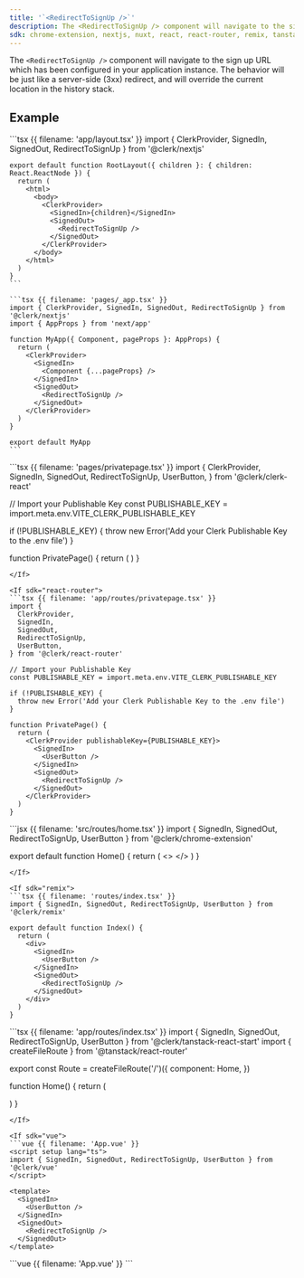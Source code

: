 ```yaml
---
title: '`<RedirectToSignUp />`'
description: The <RedirectToSignUp /> component will navigate to the sign up URL which has been configured in your application instance. The behavior will be just like a server-side (3xx) redirect, and will override the current location in the history stack.
sdk: chrome-extension, nextjs, nuxt, react, react-router, remix, tanstack-react-start, vue
---
```


The `<RedirectToSignUp />` component will navigate to the sign up URL which has been configured in your application instance. The behavior will be just like a server-side (3xx) redirect, and will override the current location in the history stack.

## Example

<If sdk="nextjs">
  <CodeBlockTabs options={["App Router", "Pages Router"]}>
    ```tsx {{ filename: 'app/layout.tsx' }}
    import { ClerkProvider, SignedIn, SignedOut, RedirectToSignUp } from '@clerk/nextjs'

    export default function RootLayout({ children }: { children: React.ReactNode }) {
      return (
        <html>
          <body>
            <ClerkProvider>
              <SignedIn>{children}</SignedIn>
              <SignedOut>
                <RedirectToSignUp />
              </SignedOut>
            </ClerkProvider>
          </body>
        </html>
      )
    }
    ```

    ```tsx {{ filename: 'pages/_app.tsx' }}
    import { ClerkProvider, SignedIn, SignedOut, RedirectToSignUp } from '@clerk/nextjs'
    import { AppProps } from 'next/app'

    function MyApp({ Component, pageProps }: AppProps) {
      return (
        <ClerkProvider>
          <SignedIn>
            <Component {...pageProps} />
          </SignedIn>
          <SignedOut>
            <RedirectToSignUp />
          </SignedOut>
        </ClerkProvider>
      )
    }

    export default MyApp
    ```
  </CodeBlockTabs>
</If>

<If sdk="react">
  ```tsx {{ filename: 'pages/privatepage.tsx' }}
  import {
    ClerkProvider,
    SignedIn,
    SignedOut,
    RedirectToSignUp,
    UserButton,
  } from '@clerk/clerk-react'

  // Import your Publishable Key
  const PUBLISHABLE_KEY = import.meta.env.VITE_CLERK_PUBLISHABLE_KEY

  if (!PUBLISHABLE_KEY) {
    throw new Error('Add your Clerk Publishable Key to the .env file')
  }

  function PrivatePage() {
    return (
      <ClerkProvider publishableKey={PUBLISHABLE_KEY}>
        <SignedIn>
          <UserButton />
        </SignedIn>
        <SignedOut>
          <RedirectToSignUp />
        </SignedOut>
      </ClerkProvider>
    )
  }
  ```
</If>

<If sdk="react-router">
  ```tsx {{ filename: 'app/routes/privatepage.tsx' }}
  import {
    ClerkProvider,
    SignedIn,
    SignedOut,
    RedirectToSignUp,
    UserButton,
  } from '@clerk/react-router'

  // Import your Publishable Key
  const PUBLISHABLE_KEY = import.meta.env.VITE_CLERK_PUBLISHABLE_KEY

  if (!PUBLISHABLE_KEY) {
    throw new Error('Add your Clerk Publishable Key to the .env file')
  }

  function PrivatePage() {
    return (
      <ClerkProvider publishableKey={PUBLISHABLE_KEY}>
        <SignedIn>
          <UserButton />
        </SignedIn>
        <SignedOut>
          <RedirectToSignUp />
        </SignedOut>
      </ClerkProvider>
    )
  }
  ```
</If>

<If sdk="chrome-extension">
  ```jsx {{ filename: 'src/routes/home.tsx' }}
  import { SignedIn, SignedOut, RedirectToSignUp, UserButton } from '@clerk/chrome-extension'

  export default function Home() {
    return (
      <>
        <SignedIn>
          <UserButton />
        </SignedIn>
        <SignedOut>
          <RedirectToSignUp />
        </SignedOut>
      </>
    )
  }
  ```
</If>

<If sdk="remix">
  ```tsx {{ filename: 'routes/index.tsx' }}
  import { SignedIn, SignedOut, RedirectToSignUp, UserButton } from '@clerk/remix'

  export default function Index() {
    return (
      <div>
        <SignedIn>
          <UserButton />
        </SignedIn>
        <SignedOut>
          <RedirectToSignUp />
        </SignedOut>
      </div>
    )
  }
  ```
</If>

<If sdk="tanstack-react-start">
  ```tsx {{ filename: 'app/routes/index.tsx' }}
  import { SignedIn, SignedOut, RedirectToSignUp, UserButton } from '@clerk/tanstack-react-start'
  import { createFileRoute } from '@tanstack/react-router'

  export const Route = createFileRoute('/')({
    component: Home,
  })

  function Home() {
    return (
      <div>
        <SignedIn>
          <UserButton />
        </SignedIn>
        <SignedOut>
          <RedirectToSignUp />
        </SignedOut>
      </div>
    )
  }
  ```
</If>

<If sdk="vue">
  ```vue {{ filename: 'App.vue' }}
  <script setup lang="ts">
  import { SignedIn, SignedOut, RedirectToSignUp, UserButton } from '@clerk/vue'
  </script>

  <template>
    <SignedIn>
      <UserButton />
    </SignedIn>
    <SignedOut>
      <RedirectToSignUp />
    </SignedOut>
  </template>
  ```
</If>

<If sdk="nuxt">
  ```vue {{ filename: 'App.vue' }}
  <script setup lang="ts">
  // Components are automatically imported
  </script>

  <template>
    <main>
      <SignedIn>
        <UserButton />
      </SignedIn>
      <SignedOut>
        <RedirectToSignUp />
      </SignedOut>
    </main>
  </template>
  ```
</If>

